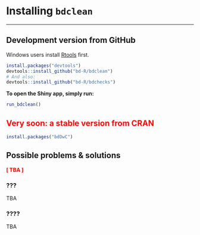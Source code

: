 # Installing `bdclean`

***


## Development version from GitHub

Windows users install [Rtools](https://cran.r-project.org/bin/windows/Rtools/) first.

```r
install.packages("devtools")
devtools::install_github("bd-R/bdclean")
# And also:
devtools::install_github("bd-R/bdchecks")
```
**To open the Shiny app, simply run:**

```r
run_bdclean()
```

## <span style="color:red">Very soon: a stable version from CRAN</span>

[comment]: <> (Need-To-Be-Updated!)

```r
install.packages("bdDwC")
```

## Possible problems & solutions

**<span style="color:red">[ TBA ]</span>**

### ???
TBA

### ????
TBA